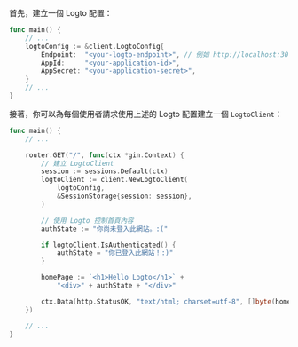 
首先，建立一個 Logto 配置：

```go title="main.go"
func main() {
	// ...
	logtoConfig := &client.LogtoConfig{
		Endpoint:  "<your-logto-endpoint>", // 例如 http://localhost:3001
		AppId:     "<your-application-id>",
		AppSecret: "<your-application-secret>",
	}
	// ...
}
```

<GetAppSecret />

接著，你可以為每個使用者請求使用上述的 Logto 配置建立一個 `LogtoClient`：

```go title="main.go"
func main() {
	// ...

	router.GET("/", func(ctx *gin.Context) {
		// 建立 LogtoClient
		session := sessions.Default(ctx)
		logtoClient := client.NewLogtoClient(
			logtoConfig,
			&SessionStorage{session: session},
		)

		// 使用 Logto 控制首頁內容
		authState := "你尚未登入此網站。:("

		if logtoClient.IsAuthenticated() {
			authState = "你已登入此網站！:)"
		}

		homePage := `<h1>Hello Logto</h1>` +
			"<div>" + authState + "</div>"

		ctx.Data(http.StatusOK, "text/html; charset=utf-8", []byte(homePage))
	})

	// ...
}
```
